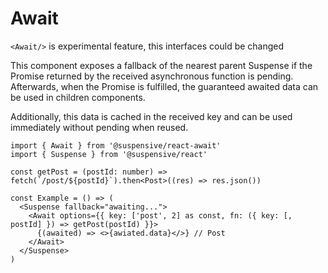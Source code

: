
# Await

<Callout type="experimental">

`<Await/>` is experimental feature, this interfaces could be changed

</Callout>

This component exposes a fallback of the nearest parent Suspense if the Promise returned by the received asynchronous function is pending.
Afterwards, when the Promise is fulfilled, the guaranteed awaited data can be used in children components.

Additionally, this data is cached in the received key and can be used immediately without pending when reused.

```tsx /Await/
import { Await } from '@suspensive/react-await'
import { Suspense } from '@suspensive/react'

const getPost = (postId: number) => fetch(`/post/${postId}`).then<Post>((res) => res.json())

const Example = () => (
  <Suspense fallback="awaiting...">
    <Await options={{ key: ['post', 2] as const, fn: ({ key: [, postId] }) => getPost(postId) }}>
      {(awaited) => <>{awiated.data}</>} // Post
    </Await>
  </Suspense>
)
```
